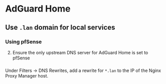 # AdGuard Home

## Use `.lan` domain for local services

### Using pfSense

2. Ensure the only upstream DNS server for AdGuard Home is set to pfSense

###

Under Filters → DNS Rewrites, add a rewrite for `*.lan` to the IP of the Nginx Proxy Manager host.
